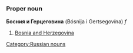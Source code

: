 =={{ru}}==
[[Category:Russian nouns]]
===Proper noun===
'''Босния и Герцеговина''' (Bósnija i Gertsegovína) ''f''

#[[Bosnia and Herzegovina]]